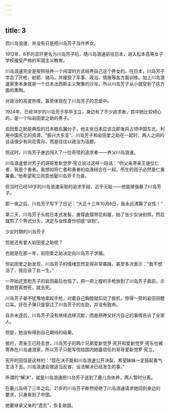 ```yaml
---
---
---
```

title: 3
---



但川岛浪速，并没有只是把川岛芳子当作养女。

1912年，6岁的显玗更名为川岛芳子后，随川岛浪速前往日本，进入松本高等女子学校接受严格的军国主义教育。

川岛浪速完全是按照培养一个间谍的方式培养自己这个养女的。在日本，川岛芳子学会了开枪、射箭、骑马，并接受了军事、政治、情报等各方面训练。加上川岛浪速家里本身就是一个日本法西斯主义聚集的沙龙，所以川岛芳子从小就受到了这方面的熏陶。

对政治的高度热情，甚至体现在了川岛芳子的恋爱中。

1924年，已经18岁的川岛芳子亭亭玉立，身边有了不少追求者，其中她比较倾心的，是一个叫岩田爱之助的男子。

岩田爱之助是典型的日本极右翼分子，他主张日本应该立即发兵占领中国东北，利用中国东北的资源，“振兴大东亚”。川岛芳子和岩田爱之助在一起时，两人之间的谈话很少有风花雪月，而是往往以政治为话题。

但这时，川岛芳子身边闯入了一位奇怪的追求者——养父川岛浪速。

川岛浪速曾对芳子的哥哥爱新觉罗·宪立说过这样一段话：“你父亲肃亲王是位仁者，我是个勇者。我想如将仁者和勇者的血液结合在一起，所生的孩子必然是仁勇兼备。”他希望宪立同意他娶川岛芳子为妾。

但当时已经59岁的川岛浪速采取的追求手段，近乎无耻——他直接强暴了川岛芳子。

那一夜之后，川岛芳子写下了日记：“大正十三年10月6日，我永远清算了女性！”

第二天，川岛芳子头梳日本式发髻，身穿底摆带花和服，拍了张少女诀别照，然后就剪了个男式分头，决定与女性身份彻底“诀别”。

少女时期的川岛芳子



但是还有爱人岩田爱之助呢？

也就是在那一年，岩田爱之助决定向川岛芳子求婚。

但岩田爱之助发现，川岛芳子的情绪忽然变得非常暴躁，甚至多次表示：“我不想活了，我应该了此一生。”

一开始还宽慰芳子的岩田最后也恼了，把一把上膛的手枪放到了川岛芳子面前，示意她若真想死，就去死。

川岛芳子毫不犹豫地拿起手枪，对着自己胸膛就扣动了扳机，惊得一旁的岩田目瞪口呆。好在子弹只是穿过了川岛芳子的左肋，并没有致命。

自杀未遂后，川岛芳子没有继续选择沉默，而是把养父奸污自己的事情告诉了全家人。

但是，她没有得到自己期待的结果。

彼时，肃亲王已经去世，川岛芳子的两个兄弟爱新觉罗·宪开和爱新觉罗·宪东也被寄养在川岛速浪家，所以芳子只能写信给国内她最信任的哥哥爱新觉罗·宪立。

宪开的回信是这样的：“现在决不能和川岛浪速公开决裂，希望妹妹一定鼓起勇气生活下去。川岛浪速会做适当反省，设法解决已经发生的事。”

所谓的“解决”，就是川岛浪速把川岛芳子送到了鹿儿岛休养，两人暂时分离。

在鹿儿岛待了三年之后，21岁的川岛芳子断然拒绝了川岛浪速请求她回到身边的要求，只身来到了中国。

她要继承父亲的“遗志”，恢复故国。